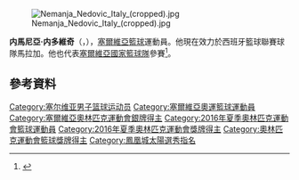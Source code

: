 {{blpsources|time=2015-09-19T23:44:14+00:00}}
{{expand|time=2015-09-19T23:44:14+00:00}}

[[File:Nemanja_Nedovic_Italy_(cropped).jpg|thumb]]

'''内馬尼亞·内多維奇'''（{{lang-sr|'''Немања Недовић'''}}，{{bd|1991年|6月16日}}），[[塞爾維亞|塞爾維亞]][[籃球|籃球]]運動員。他現在效力於西班牙籃球聯賽球隊馬拉加。他也代表[[塞爾維亞國家籃球隊|塞爾維亞國家籃球隊]]參賽<ref>{{cite news|title=AMBITIOUS SERBIA UNVEIL POWERFUL 12-MAN SQUAD|url=http://www.eurobasket2015.org/en/compID_qMRZdYCZI6EoANOrUf9le2.season_2015.roundID_9322.coid_xUMkR0x,HeIT9w-vv9Ob00.articleMode_on.html|accessdate=3 September 2015|work=eurobasket2015.org|date=2 September 2015|deadurl=yes|archiveurl=https://web.archive.org/web/20150905064710/http://www.eurobasket2015.org/en/compID_qMRZdYCZI6EoANOrUf9le2.season_2015.roundID_9322.coid_xUMkR0x,HeIT9w-vv9Ob00.articleMode_on.html|archivedate=2015年9月5日|df=}}</ref>。

==參考資料== 
{{reflist}}

{{2016年夏季奧運會塞爾維亞男子籃球陣容}}
{{2013 NBA Draft}}

{{Authority control}}
{{DEFAULTSORT:Nedović, Nemanja}}
[[Category:塞尔维亚男子篮球运动员|Category:塞尔维亚男子篮球运动员]]
[[Category:塞爾維亞奧運籃球運動員|Category:塞爾維亞奧運籃球運動員]]
[[Category:塞爾維亞奧林匹克運動會銀牌得主|Category:塞爾維亞奧林匹克運動會銀牌得主]]
[[Category:2016年夏季奧林匹克運動會籃球運動員|Category:2016年夏季奧林匹克運動會籃球運動員]]
[[Category:2016年夏季奧林匹克運動會獎牌得主|Category:2016年夏季奧林匹克運動會獎牌得主]]
[[Category:奧林匹克運動會籃球獎牌得主|Category:奧林匹克運動會籃球獎牌得主]]
[[Category:鳳凰城太陽選秀指名|Category:鳳凰城太陽選秀指名]]